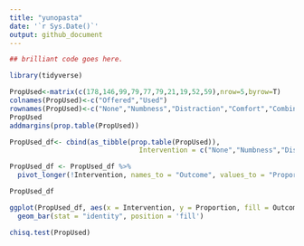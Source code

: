 ```yaml
---
title: "yunopasta"
date: '`r Sys.Date()`'
output: github_document
---
```


```r

## brilliant code goes here.

library(tidyverse)

PropUsed<-matrix(c(178,146,99,79,77,79,21,19,52,59),nrow=5,byrow=T)
colnames(PropUsed)<-c("Offered","Used")
rownames(PropUsed)<-c("None","Numbness","Distraction","Comfort","Combination")
PropUsed
addmargins(prop.table(PropUsed))

PropUsed_df<- cbind(as_tibble(prop.table(PropUsed)), 
                                Intervention = c("None","Numbness","Distraction","Comfort","Combination"))

PropUsed_df <- PropUsed_df %>% 
  pivot_longer(!Intervention, names_to = "Outcome", values_to = "Proportion")

PropUsed_df

ggplot(PropUsed_df, aes(x = Intervention, y = Proportion, fill = Outcome)) +
  geom_bar(stat = "identity", position = 'fill')

chisq.test(PropUsed)

```

